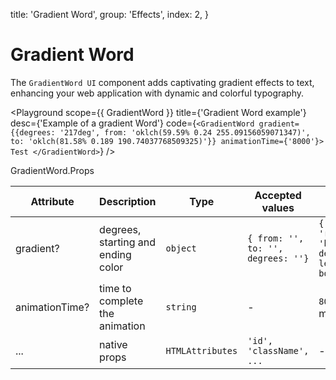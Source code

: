 
  title: 'Gradient Word',
  group: 'Effects',
  index: 2,
}

# Gradient Word

The `GradientWord UI` component adds captivating gradient effects to text, enhancing your web application with dynamic and colorful typography.

<Playground
  scope={{ GradientWord }}
  title={'Gradient Word example'}
  desc={'Example of a gradient Word'}
  code={`
  <GradientWord gradient={{degrees: '217deg', from: 'oklch(59.59% 0.24 255.09156059071347)', to: 'oklch(81.58% 0.189 190.74037768509325)'}} animationTime={'8000'}>
    Test
  </GradientWord>
  `}
/>

<Attributes edit="/pages/components/gradient-word.mdx">
<Attributes.Title>GradientWord.Props</Attributes.Title>

| Attribute      | Description                        | Type             | Accepted values                    | Default                                                 |
| -------------- | ---------------------------------- | ---------------- | ---------------------------------- | ------------------------------------------------------- |
| gradient?      | degrees, starting and ending color | `object`         | `{ from: '', to: '', degrees: ''}` | `{ from: 'red', to: 'blue', degrees: 'to left bottom'}` |
| animationTime? | time to complete the animation     | `string`         | -                                  | `8000` (in milliseconds)                                |
| ...            | native props                       | `HTMLAttributes` | `'id', 'className', ...`           | -                                                       |

</Attributes>
